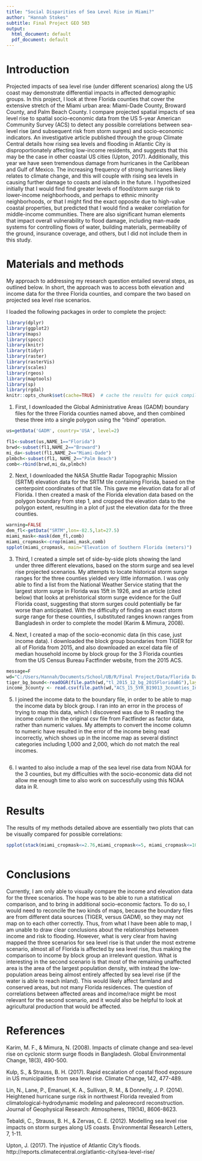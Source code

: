 ```yaml
---
title: "Social Disparities of Sea Level Rise in Miami?"
author: "Hannah Stokes"
subtitle: Final Project GEO 503
output:
  html_document: default
  pdf_document: default
---
```


# Introduction
Projected impacts of sea level rise (under different scenarios) along the US coast may demonstrate differential impacts in affected demographic groups. In this project, I look at three Florida counties that cover the extensive stretch of the Miami urban area: Miami-Dade County, Broward County, and Palm Beach County. I compare projected spatial impacts of sea level rise to spatial socio-economic data from the US 5-year American Community Survey (ACS) to detect any possible correlations between sea-level rise (and subsequent risk from storm surges) and socio-economic indicators. An investigative article published through the group Climate Central details how rising sea levels and flooding in Atlantic City is disproportionately affecting low-income residents, and suggests that this may be the case in other coastal US cities (Upton, 2017). Additionally, this year we have seen tremendous damage from hurricanes in the Caribbean and Gulf of Mexico. The increasing frequency of strong hurricanes likely relates to climate change, and this will couple with rising sea levels in causing further damage to coasts and islands in the future. I hypothesized initially that I would find find greater levels of flood/storm surge risk to lower-income neighborhoods, and perhaps to ethnic minority neighborhoods, or that I might find the exact opposite due to high-value coastal properties, but predicted that I would find a weaker correlation for middle-income communities. There are also significant human elements that impact overall vulnerability to flood damage, including man-made systems for controlling flows of water, building materials, permeability of the ground, insurance coverage, and others, but I did not include them in this study.   


# Materials and methods

My approach to addressing my research question entailed several steps, as outlined below. In short, the approach was to access both elevation and income data for the three Florida counties, and compare the two based on projected sea level rise scenarios. 


I loaded the following packages in order to complete the project:

```r

library(dplyr)
library(ggplot2)
library(maps)
library(spocc)
library(knitr)
library(tidyr)
library(raster)
library(rasterVis)
library(scales)
library(rgeos)
library(maptools)
library(sp)
library(rgdal)
knitr::opts_chunk$set(cache=TRUE)  # cache the results for quick compiling
```


1. First, I downloaded the Global Administrative Areas (GADM) boundary files for the three Florida counties named above, and then combined these three into a single polygon using the "rbind" operation.

```r

us=getData('GADM', country='USA', level=2)

fl1<-subset(us,NAME_1=="Florida")
brwd<-subset(fl1,NAME_2=="Broward")
mi_da<-subset(fl1,NAME_2=="Miami-Dade")
plmbch<-subset(fl1, NAME_2=="Palm Beach")
comb<-rbind(brwd,mi_da,plmbch)

```

2. Next, I downloaded the NASA Shuttle Radar Topographic Mission (SRTM) elevation data for the SRTM tile containing Florida, based on the centerpoint coordinates of that tile. This gave me elevation data for all of Florida. I then created a mask of the Florida elevation data based on the polygon boundary from step 1, and cropped the elevation data to the polygon extent, resulting in a plot of just the elevation data for the three counties. 

```r
warning=FALSE
dem_fl<-getData("SRTM",lon=-82.5,lat=27.5)
miami_mask<-mask(dem_fl,comb)
miami_cropmask<-crop(miami_mask,comb)
spplot(miami_cropmask, main="Elevation of Southern Florida (meters)")

```

3. Third, I created a simple set of side-by-side plots showing the land under three different elevations, based on the storm surge and sea level rise projected scenarios. My attempts to locate historical storm surge ranges for the three counties yielded very little information. I was only able to find a list from the National Weather Service stating that the largest storm surge in Florida was 15ft in 1926, and an article (cited below) that looks at prehistorical storm surge evidence for the Gulf Florida coast, suggesting that storm surges could potentially be far worse than anticipated. With the difficulty of finding an exact storm surge range for these counties, I substituted ranges known ranges from Bangladesh in order to complete the model (Karim & Mimura, 2008).

4. Next, I created a map of the socio-economic data (in this case, just income data). I downloaded the block group boundaries from TIGER for all of Florida from 2015, and also downloaded an excel data file of median household income by block group for the 3 Florida counties from the US Census Bureau Factfinder website, from the 2015 ACS.

```r
message=F
wd="C:/Users/Hannah/Documents/School/UB/R/Final Project/Data/Florida Data"
tiger_bg_bound<-readOGR(file.path(wd,"tl_2015_12_bg_2015FloridaBG"),layer="tl_2015_12_bg")
income_3county <- read.csv(file.path(wd,"ACS_15_5YR_B19013_3counties_Income/ACS_15_5YR_B19013_with_ann.csv"),header = TRUE)

```

5. I joined the income data to the boundary file, in order to be able to map the income data by block group. I ran into an error in the process of trying to map this data, which I discovered was due to R reading the income column in the original csv file from Factfinder as factor data, rather than numeric values. My attempts to convert the income column to numeric have resulted in the error of the income being read incorrectly, which shows up in the income map as several distinct categories including 1,000 and 2,000, which do not match the real incomes. 

```r



```

6. I wanted to also include a map of the sea level rise data from NOAA for the 3 counties, but my difficulties with the socio-economic data did not allow me enough time to also work on successfully using this NOAA data in R. 


# Results

The results of my methods detailed above are essentially two plots that can be visually compared for possible correlations: 

```r

spplot(stack(miami_cropmask<=2.76,miami_cropmask<=5, miami_cropmask<=10.97), main="Areas at Risk to Flooding under Three Sea Level Rise Scenarios Plus Storm Surge (2.76m, 5m, 10.97m")



```


# Conclusions

Currently, I am only able to visually compare the income and elevation data for the three scenarios. The hope was to be able to run a statistical comparison, and to bring in additional socio-economic factors. To do so, I would need to reconcile the two kinds of maps, because the boundary files are from different data sources (TIGER, versus GADM), so they may not map on to each other correctly. Thus, from what I have been able to map, I am unable to draw clear conclusions about the relationships between income and risk to flooding. However, what is very clear from having mapped the three scenarios for sea level rise is that under the most extreme scenario, almost all of Florida is affected by sea level rise, thus making the comparison to income by block group an irrelevant question. What is interesting in the second scenario is that most of the remaining unaffected area is the area of the largest population density, with instead the low-population areas being almost entirely affected by sea level rise (if the water is able to reach inland). This would likely affect farmland and conserved areas, but not many Florida residences. The question of correlations between affected areas and income/race might be most relevant for the second scenario, and it would also be helpful to look at agricultural production that would be affected.  

# References

Karim, M. F., & Mimura, N. (2008). Impacts of climate change and sea-level rise on cyclonic storm surge floods in Bangladesh. Global Environmental Change, 18(3), 490-500.

Kulp, S., & Strauss, B. H. (2017). Rapid escalation of coastal flood exposure in US municipalities from sea
level rise. Climate Change, 142, 477-489.

Lin, N., Lane, P., Emanuel, K. A., Sullivan, R. M., & Donnelly, J. P. (2014). Heightened hurricane surge risk in northwest Florida revealed from climatological-hydrodynamic modeling and paleorecord reconstruction. Journal of Geophysical Research: Atmospheres, 119(14), 8606-8623.

Tebaldi, C., Strauss, B. H., & Zervas, C. E. (2012). Modelling sea level rise impacts on storm surges along US coasts. Environmental Research Letters, 7, 1-11. 

Upton, J. (2017). The injustice of Atlantic City's floods.        http://reports.climatecentral.org/atlantic-city/sea-level-rise/

